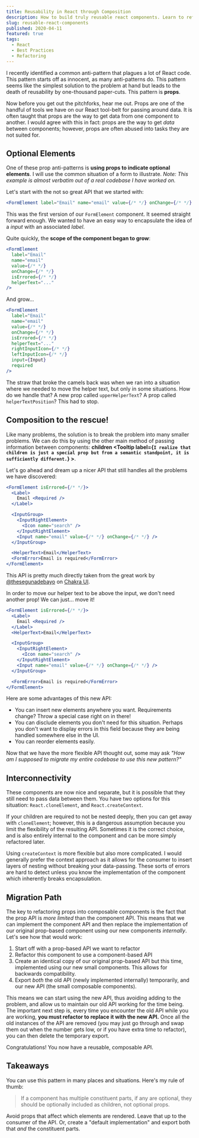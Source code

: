 ```yaml
---
title: Reusability in React through Composition
description: How to build truly reusable react components. Learn to refactor existing problematic code into this simple pattern.
slug: reusable-react-components
published: 2020-04-11
featured: true
tags:
  - React
  - Best Practices
  - Refactoring
---
```


I recently identified a common anti-pattern that plagues a lot of React code. This pattern starts off
as innocent, as many anti-patterns do. This pattern seems like the simplest solution to the problem at hand but leads
to the death of reusability by one-thousand paper-cuts. This pattern is **props**.

Now before you get out the pitchforks, hear me out. Props are one of the handful of tools we have on our React
tool-belt for passing around data. It is often taught that props are the way to get data from one component to another.
I would agree with this in fact: props are the way to get _data_ between components; however, props are often
abused into tasks they are not suited for.

## Optional Elements

One of these prop anti-patterns is **using props to indicate optional elements**.
I will use the common situation of a form to illustrate.
_Note: This example is almost verbatim out of a real codebase I have worked on._

Let's start with the not so great API that we started with:

```jsx
<FormElement label="Email" name="email" value={/* */} onChange={/* */} />
```

This was the first version of our `FormElement` component. It seemed straight forward enough. We wanted to
have an easy way to encapsulate the idea of a _input_ with an associated _label_.

Quite quickly, the **scope of the component began to grow**:

```jsx
<FormElement
  label="Email"
  name="email"
  value={/* */}
  onChange={/* */}
  isErrored={/* */}
  helperText="..."
/>
```

And grow...

```jsx
<FormElement
  label="Email"
  name="email"
  value={/* */}
  onChange={/* */}
  isErrored={/* */}
  helperText="..."
  rightInputIcon={/* */}
  leftInputIcon={/* */}
  input={Input}
  required
/>
```

The straw that broke the camels back was when we ran into a situation where we needed to
move the helper text, but only in some situations. How do we handle that? A new prop called `upperHelperText`? A prop called `helperTextPosition`?
This had to stop.

## Composition to the rescue!

Like many problems, the solution is to break the problem into many smaller problems. We can do this by using the
other main method of passing information between components: **children <Tooltip label={`I realize that children is just a special prop but from a semantic standpoint, it is sufficiently different.`} ></Tooltip>**.

Let's go ahead and dream up a nicer API that still handles all the problems we have discovered:

```jsx
<FormElement isErrored={/* */}>
  <Label>
    Email <Required />
  </Label>

  <InputGroup>
    <InputRightElement>
      <Icon name="search" />
    </InputRightElement>
    <Input name="email" value={/* */} onChange={/* */} />
  </InputGroup>

  <HelperText>Email</HelperText>
  <FormError>Email is required</FormError>
</FormElement>
```

This API is pretty much directly taken from the great work by [@thesegunadebayo](https://twitter.com/thesegunadebayo)
on [Chakra UI](https://chakra-ui.com/).

In order to move our helper text to be above the input, we don't need another prop! We can just... move it!

```jsx {3}
<FormElement isErrored={/* */}>
  <Label>
    Email <Required />
  </Label>
  <HelperText>Email</HelperText>

  <InputGroup>
    <InputRightElement>
      <Icon name="search" />
    </InputRightElement>
    <Input name="email" value={/* */} onChange={/* */} />
  </InputGroup>

  <FormError>Email is required</FormError>
</FormElement>
```

Here are some advantages of this new API:

- You can insert new elements anywhere you want. Requirements change? Throw a special case right on in there!
- You can disclude elements you don't need for this situation. Perhaps you don't want to display errors in this field because they are being
  handled somewhere else in the UI.
- You can reorder elements easily.

Now that we have the more flexible API thought out, some may ask _"How am I supposed to migrate my entire codebase to use this new pattern?"_

## Interconnectivity

These components are now nice and separate, but it is possible that they still need to pass data between them. You have two options for this situation:
`React.cloneElement`, and `React.createContext`.

If your children are required to not be nested deeply, then you can get away with `cloneElement`; however, this is a dangerous assumption because you limit
the flexibility of the resulting API. Sometimes it is the correct choice, and is also entirely internal to the component and can be more simply refactored later.

Using `createContext` is more flexible but also more complicated. I would generally prefer the context approach as it allows for the consumer to insert layers of
nesting without breaking your data-passing. These sorts of errors are hard to detect unless you know the implementation of the component which
inherently breaks encapsulation.

## Migration Path

The key to refactoring props into composable components is the fact that the prop API is _more limited_ than the component API. This means
that we can implement the component API and then replace the implementation of our original prop-based component using our new components _internally_.
Let's see how that would work:

1. Start off with a prop-based API we want to refactor
2. Refactor this component to use a component-based API
3. Create an identical copy of our original prop-based API but this time, implemented using our new small components. This allows for backwards compatibility.
4. Export _both_ the old API (newly implemented internally) temporarily, and our new API (the small composable components).

This means we can start using the new API, thus avoiding adding to the problem, and allow us to maintain our old API working for the time being.
The important next step is, every time you encounter the old API while you are working, **you must refactor to replace it with the new API.**
Once all the old instances of the API are removed (you may just go through and swap them out when the number gets low, or if you have extra
time to refactor), you can then delete the temporary export.

Congratulations! You now have a reusable, composable API.

## Takeaways

You can use this pattern in many places and situations. Here's my rule of thumb:

> If a component has multiple constituent parts, if any are optional, they should be optionally included as children, not optional props.

Avoid props that affect which elements are rendered. Leave that up to the consumer of the API. Or, create a "default implementation" and export both
that _and_ the constituent parts.
